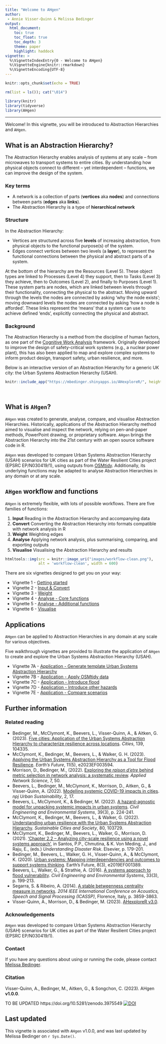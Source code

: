 ```yaml
---
title: "Welcome to AHgen"
author:  
 - Annie Visser-Quinn & Melissa Bedinger
output: 
  html_document:
    toc: true
    toc_float: true
    toc_depth: 3
    theme: paper
    highlight: haddock
vignette: >
  %\VignetteIndexEntry{0 - Welcome to AHgen}
  %\VignetteEngine{knitr::rmarkdown}
  %\VignetteEncoding{UTF-8}
---
```


```r

knitr::opts_chunk$set(echo = TRUE)

rm(list = ls()); cat("\014")

library(knitr)
library(tidyverse)
library(AHgen)
```

<style>
#TOC {
  background: url("images/hex.png");
  background-size: 230px;
  background-position-x: center;
  background-position-y: top;
  padding-top: 280px !important;
  background-repeat: no-repeat;
}
</style>

---

Welcome! In this vignette, you will be introduced to Abstraction Hierarchies and `AHgen`.

## What is an Abstraction Hierarchy?

The Abstraction Hierarchy enables analysis of systems at any scale – from microwaves to transport systems to entire cities. By understanding how physical objects connect to different – yet interdependent – functions, we can improve the design of the system.

### Key terms

- A network is a collection of parts (**vertices** aka **nodes**) and connections between parts (**edges** aka **links**).
- The Abstraction Hierarchy is a type of **hierarchical network**

### Structure

In the Abstraction Hierarchy:

- Vertices are structured across five **levels** of increasing abstraction, from physical objects to the functional purpose(s) of the system.
- Edges connect vertices between two levels (a **layer**), to represent the functional connections between the physical and abstract parts of a system.
                            
At the bottom of the hierarchy are the Resources (Level 5). These object types are linked to Processes (Level 4) they support, then to Tasks (Level 3) they achieve, then to Outcomes (Level 2), and finally to Purposes (Level 1). These system parts are nodes, which are linked between levels through their functionality, connecting the physical to the abstract. Moving upward through the levels the nodes are connected by asking ‘why the node exists’; moving downward levels the nodes are connected by asking ‘how a node is afforded’. These links represent the ‘means’ that a system can use to achieve defined ‘ends’, explicitly connecting the physical and abstract.

### Background

The Abstraction Hierarchy is a method from the discipline of human factors, as one part of the [Cognitive Work Analysis](https://doi.org/10.1201/9781315572543) framework. Originally developed to improve the design of safety-critical work systems (e.g., a nuclear power plant), this has also been applied to map and explore complex systems to inform product design, transport safety, urban resilience, and more. 

Below is an interactive version of an Abstraction Hierarchy for a generic UK city: the Urban Systems Abstraction Hierarchy (USAH).

```r
knitr::include_app("https://mbedinger.shinyapps.io/AHexploreR/", height = "600px")
```

<br>

## What is `AHgen`?

`AHgen` was created to generate, analyse, compare, and visualise Abstraction Hierarchies. Historically, applications of the Abstraction Hierarchy method aimed to visualise and inspect the network, relying on pen-and-paper methods, PowerPoint drawing, or proprietary software. `AHgen` brings the Abstraction Hierarchy into the 21st century with an open source software code in R.

`AHgen` was developed to compare Urban Systems Abstraction Hierarchy (USAH) scenarios for UK cities as part of the Water Resilient Cities project (EPSRC EP/N030419/1), using outputs from [OSMtidy](https://github.com/avisserquinn/OSMtidy). Additionally, its underlying functions may be adapted to analyse Abstraction Hierarchies in any domain or at any scale.

## `AHgen` workflow and functions

`AHgen` is extremely flexible, with lots of possible workflows. There are five families of functions: 

1. **Input** Reading in the Abstraction Hierarchy and accompanying data
2. **Convert** Converting the Abstraction Hierarchy into formats compatible with network analysis in R
3. **Weight** Weighting edges
4. **Analyse** Applying network analysis, plus summarising, comparing, and exporting outputs
5. **Visualise** Visualising the Abstraction Hierarchy and results
```r
htmltools::img(src = knitr::image_uri("images/workflow-clean.png"), 
               alt = 'workflow-clean', width = 600)
```
There are six vignettes designed to get you on your way:

- Vignette 1 - [Getting started](Vignette-1---Getting-started.html)
- Vignette 2 - [Input & Convert](Vignette-2---Input-&-Convert.html)
- Vignette 3 - [Weight](Vignette-3---Weight.html)
- Vignette 4 - [Analyse - Core functions](Vignette-4---Analyse---Core-functions.html)
- Vignette 5 - [Analyse - Additional functions](Vignette-5---Analyse---Additional-functions.html)
- Vignette 6 - [Visualise](Vignette-6---Visualise.html)


## Applications
`AHgen` can be applied to Abstraction Hierarchies in any domain at any scale for various objectives.

Five walkthrough vignettes are provided to illustrate the application of `AHgen` to create and explore the Urban Systems Abstraction Hierarchy (USAH).

- Vignette 7A - [Application - Generate template Urban Systems Abstraction Hierarchy](Vignette-7A---Application---Generate-template-Urban-Systems-Abstraction-Hierarchy.html)
- Vignette 7B - [Application - Apply OSMtidy data](Vignette-7B---Application---Apply-OSMtidy-data.html)
- Vignette 7C - [Application - Introduce flood](Vignette-7C---Application---Introduce-flood.html)
- Vignette 7D - [Application - Introduce other hazards](Vignette-7D---Application---Introduce-other-hazards.html)
- Vignette 7E - [Application - Compare scenarios](Vignette-7E---Application---Compare-scenarios.html)


## Further information

### Related reading

- Bedinger, M., McClymont, K., Beevers, L., Visser-Quinn, A., & Aitken, G. (2023). [Five cities: Application of the Urban Systems Abstraction Hierarchy to characterize resilience across locations](https://doi.org/10.1016/j.cities.2023.104355). *Cities*, 139, 104335.
- McClymont, K., Bedinger, M., Beevers, L., & Walker, G. H. (2023). [Applying the Urban Systems Abstraction Hierarchy as a Tool for Flood Resilience](https://doi.org/10.1029/2023EF003594). *Earth’s Future*, 11(5), e2023EF003594.
- Morrison, D., Bedinger, M., (2022). [Exploring the *raison d’etre* behind metric selection in network analysis: a systematic review](https://doi.org/10.1007/s41109-022-00476-w). *Applied Network Science*, 7, 50.
- Beevers, L., Bedinger, M., McClymont, K., Morrison, D., Aitken, G., & Visser-Quinn, A. (2022). [Modelling systemic COVID-19 impacts in cities](https://doi.org/10.1038/s42949-022-00060-2). *npj Urban Sustainability*, 2, 17.
- Beevers, L., McClymont, K., & Bedinger, M. (2022). [A hazard-agnostic model for unpacking systemic impacts in urban systems](https://doi.org/10.1080/10286608.2022.2083112). *Civil Engineering and Environmental Systems*, 39(3), p. 224-241.
- McClymont, K., Bedinger, M., Beevers, L., & Walker, G. (2022). [Understanding urban resilience with the Urban Systems Abstraction Hierarchy](https://doi.org/10.1016/j.scs.2022.103729). *Sustainable Cities and Society*, 80, 103729.
- McClymont, K., Bedinger, M., Beevers, L., Walker, G., Morrison, D. (2021). [‘Chapter 2.2 – Analyzing city-scale resilience using a novel systems approach’](https://doi.org/10.1016/B978-0-12-819047-0.00011-1), in Santos, P.P., Chmutina, & K. Von Meding, J., and Raju, E., (eds.) *Understanding Disaster Risk*. Elsevier, p. 179-201.
- Bedinger, M., Beevers, L., Walker, G. H., Visser-Quinn, A., & McClymont, K. (2020). [Urban systems: Mapping interdependencies and outcomes to support systems thinking](http://dx.doi.org/10.1029/2019EF001389). Earth’s Future, 8(3), e2019EF001389.
- Beevers, L., Walker, G., & Strathie, A. (2016). [A systems approach to flood vulnerability](https://doi.org/10.1080/10286608.2016.1202931). *Civil Engineering and Environmental Systems*, 33(3), p. 199-213.
- Segarra, S. & Ribeiro, A. (2014). [A stable betweenness centrality measure in networks](https://doi.org/10.1109/ICASSP.2014.6854324). *2014 IEEE International Conference on Acoustics, Speech and Signal Processing (ICASSP)*, Florence, Italy, p. 3859-3863.
- Visser-Quinn, A., Morrison, D., & Bedinger, M. (2023). [AHexploreR v3.0](https://mbedinger.shinyapps.io/AHexploreR).

### Acknowledgements
`AHgen` was developed to compare Urban Systems Abstraction Hierarchy (USAH) scenarios for UK cities as part of the Water Resilient Cities project (EPSRC EP/N030419/1).

### Contact 
If you have any questions about using or running the code, please contact [Melissa Bedinger](dr.m.bedinger@gmail.com). 

### Citation
Visser-Quinn, A., Bedinger, M., Aitken, G., & Songchon, C. (2023). AHgen **v1.0.0**.

TO BE UPDATED
https://doi.org/10.5281/zenodo.3975549 [![DOI](https://zenodo.org/badge/DOI/10.5281/zenodo.3975549.svg)](https://doi.org/10.5281/zenodo.3975549)

## Last updated
This vignette is associated with `AHgen` v1.0.0, and was last updated by Melissa Bedinger on `r Sys.Date()`.